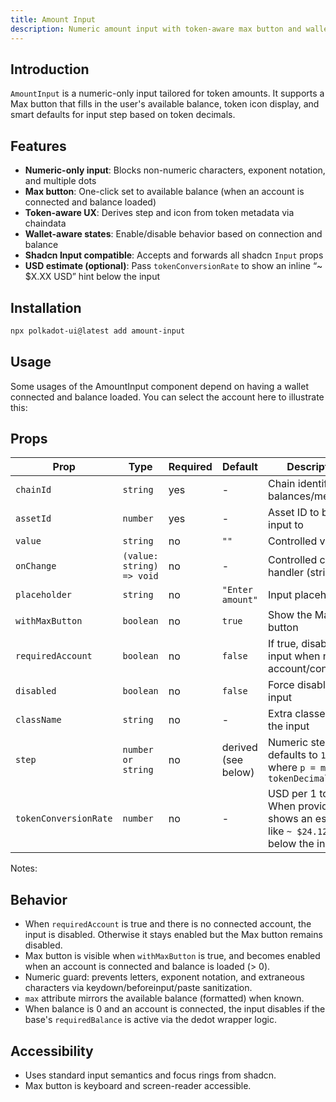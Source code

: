 ```yaml
---
title: Amount Input
description: Numeric amount input with token-aware max button and wallet integration.
---
```



## Introduction

`AmountInput` is a numeric-only input tailored for token amounts. It supports a Max button that fills in the user's available balance, token icon display, and smart defaults for input step based on token decimals.

## Features

- **Numeric-only input**: Blocks non-numeric characters, exponent notation, and multiple dots
- **Max button**: One-click set to available balance (when an account is connected and balance loaded)
- **Token-aware UX**: Derives step and icon from token metadata via chaindata
- **Wallet-aware states**: Enable/disable behavior based on connection and balance
- **Shadcn Input compatible**: Accepts and forwards all shadcn `Input` props
 - **USD estimate (optional)**: Pass `tokenConversionRate` to show an inline “~ $X.XX USD” hint below the input

## Installation

```bash
npx polkadot-ui@latest add amount-input
```

## Usage

Some usages of the AmountInput component depend on having a wallet connected and balance loaded. You can select the account here to illustrate this:

<AmountInputDocs />

## Props

| Prop              | Type                      | Required | Default             | Description |
| ----------------- | ------------------------- | -------- | ------------------- | ----------- |
| `chainId`         | `string`                  | yes      | -                   | Chain identifier for balances/metadata |
| `assetId`         | `number`                  | yes      | -                   | Asset ID to bind the input to |
| `value`           | `string`                  | no       | `""`               | Controlled value |
| `onChange`        | `(value: string) => void` | no       | -                   | Controlled change handler (string) |
| `placeholder`     | `string`                  | no       | `"Enter amount"`   | Input placeholder |
| `withMaxButton`   | `boolean`                 | no       | `true`              | Show the Max button |
| `requiredAccount` | `boolean`                 | no       | `false`             | If true, disables input when no account/connection |
| `disabled`        | `boolean`                 | no       | `false`             | Force disable the input |
| `className`       | `string`                  | no       | -                   | Extra classes for the input |
| `step`            | `number or string`        | no       | derived (see below) | Numeric step; defaults to `10^-p` where `p = min(2, tokenDecimals)` |
| `tokenConversionRate` | `number`              | no       | -                   | USD per 1 token. When provided, shows an estimate like `~ $24.12 USD` below the input |

Notes:




## Behavior

- When `requiredAccount` is true and there is no connected account, the input is disabled. Otherwise it stays enabled but the Max button remains disabled.
- Max button is visible when `withMaxButton` is true, and becomes enabled when an account is connected and balance is loaded (> 0).
- Numeric guard: prevents letters, exponent notation, and extraneous characters via keydown/beforeinput/paste sanitization.
- `max` attribute mirrors the available balance (formatted) when known.
- When balance is 0 and an account is connected, the input disables if the base's `requiredBalance` is active via the dedot wrapper logic.

## Accessibility

- Uses standard input semantics and focus rings from shadcn.
- Max button is keyboard and screen-reader accessible.




